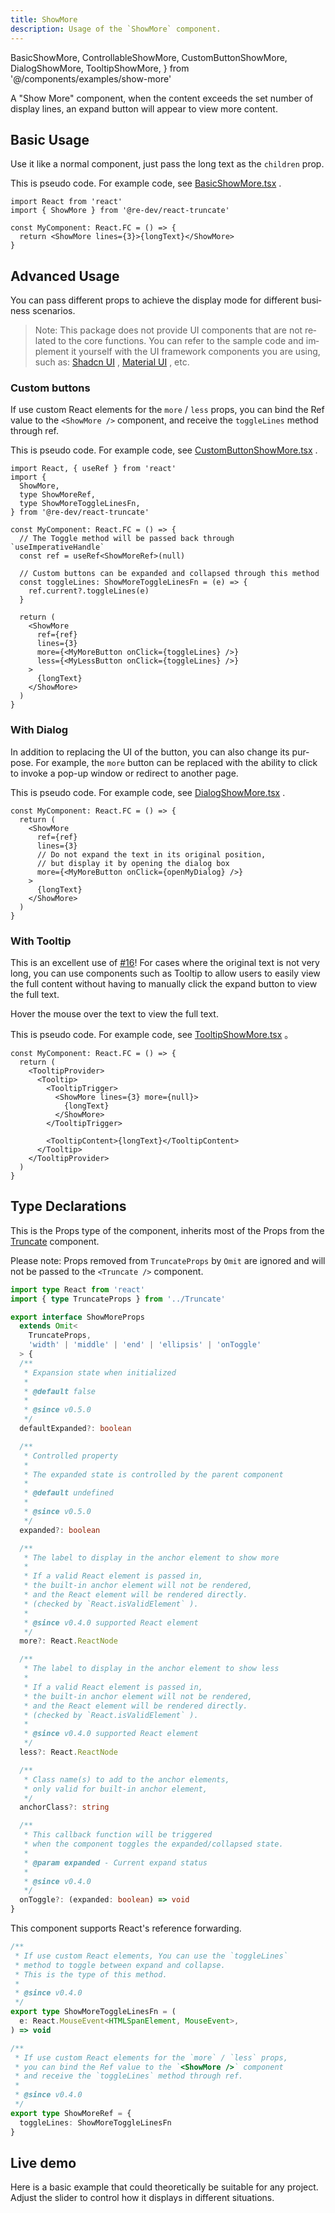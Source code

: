 ```yaml
---
title: ShowMore
description: Usage of the `ShowMore` component.
---
```


  BasicShowMore,
  ControllableShowMore,
  CustomButtonShowMore,
  DialogShowMore,
  TooltipShowMore,
} from '@/components/examples/show-more'

A "Show More" component, when the content exceeds the set number of display lines, an expand button will appear to view more content.

## Basic Usage

Use it like a normal component, just pass the long text as the `children` prop.

<BasicShowMore client:only="react" lang="en" />

<CodeCollapser client:only="react" lang='en'>

This is pseudo code. For example code, see [BasicShowMore.tsx](https://github.com/remanufacturing/react-truncate/blob/main/docs/src/components/examples/show-more/BasicShowMore.tsx) .

```tsx
import React from 'react'
import { ShowMore } from '@re-dev/react-truncate'

const MyComponent: React.FC = () => {
  return <ShowMore lines={3}>{longText}</ShowMore>
}
```

</CodeCollapser>

## Advanced Usage

You can pass different props to achieve the display mode for different business scenarios.

> Note: This package does not provide UI components that are not related to the core functions. You can refer to the sample code and implement it yourself with the UI framework components you are using, such as: [Shadcn UI](https://github.com/shadcn-ui/ui) , [Material UI](https://github.com/mui/material-ui) , etc.

### Custom buttons

If use custom React elements for the `more` / `less` props, you can bind the Ref value to the `<ShowMore />` component, and receive the `toggleLines` method through ref.

<CustomButtonShowMore client:only="react" lang="en" />

<CodeCollapser client:only="react" lang='en'>

This is pseudo code. For example code, see [CustomButtonShowMore.tsx](https://github.com/remanufacturing/react-truncate/blob/main/docs/src/components/examples/show-more/CustomButtonShowMore.tsx) .

```tsx
import React, { useRef } from 'react'
import {
  ShowMore,
  type ShowMoreRef,
  type ShowMoreToggleLinesFn,
} from '@re-dev/react-truncate'

const MyComponent: React.FC = () => {
  // The Toggle method will be passed back through `useImperativeHandle`
  const ref = useRef<ShowMoreRef>(null)

  // Custom buttons can be expanded and collapsed through this method
  const toggleLines: ShowMoreToggleLinesFn = (e) => {
    ref.current?.toggleLines(e)
  }

  return (
    <ShowMore
      ref={ref}
      lines={3}
      more={<MyMoreButton onClick={toggleLines} />}
      less={<MyLessButton onClick={toggleLines} />}
    >
      {longText}
    </ShowMore>
  )
}
```

</CodeCollapser>

### With Dialog

In addition to replacing the UI of the button, you can also change its purpose. For example, the `more` button can be replaced with the ability to click to invoke a pop-up window or redirect to another page.

<DialogShowMore client:only="react" lang="en" />

<CodeCollapser client:only="react" lang='en'>

This is pseudo code. For example code, see [DialogShowMore.tsx](https://github.com/remanufacturing/react-truncate/blob/main/docs/src/components/examples/show-more/DialogShowMore.tsx) .

```tsx
const MyComponent: React.FC = () => {
  return (
    <ShowMore
      ref={ref}
      lines={3}
      // Do not expand the text in its original position,
      // but display it by opening the dialog box
      more={<MyMoreButton onClick={openMyDialog} />}
    >
      {longText}
    </ShowMore>
  )
}
```

</CodeCollapser>

### With Tooltip

This is an excellent use of [#16](https://github.com/remanufacturing/react-truncate/discussions/16)! For cases where the original text is not very long, you can use components such as Tooltip to allow users to easily view the full content without having to manually click the expand button to view the full text.

Hover the mouse over the text to view the full text.

<TooltipShowMore client:only="react" lang="en" />

<CodeCollapser client:only="react" lang='en'>

This is pseudo code. For example code, see [TooltipShowMore.tsx](https://github.com/remanufacturing/react-truncate/blob/main/docs/src/components/examples/show-more/TooltipShowMore.tsx) 。

```tsx
const MyComponent: React.FC = () => {
  return (
    <TooltipProvider>
      <Tooltip>
        <TooltipTrigger>
          <ShowMore lines={3} more={null}>
            {longText}
          </ShowMore>
        </TooltipTrigger>

        <TooltipContent>{longText}</TooltipContent>
      </Tooltip>
    </TooltipProvider>
  )
}
```

</CodeCollapser>

## Type Declarations

This is the Props type of the component, inherits most of the Props from the [Truncate](/reference/truncate/) component.

Please note: Props removed from `TruncateProps` by `Omit` are ignored and will not be passed to the `<Truncate />` component.

```ts
import type React from 'react'
import { type TruncateProps } from '../Truncate'

export interface ShowMoreProps
  extends Omit<
    TruncateProps,
    'width' | 'middle' | 'end' | 'ellipsis' | 'onToggle'
  > {
  /**
   * Expansion state when initialized
   *
   * @default false
   *
   * @since v0.5.0
   */
  defaultExpanded?: boolean

  /**
   * Controlled property
   *
   * The expanded state is controlled by the parent component
   *
   * @default undefined
   *
   * @since v0.5.0
   */
  expanded?: boolean

  /**
   * The label to display in the anchor element to show more
   *
   * If a valid React element is passed in,
   * the built-in anchor element will not be rendered,
   * and the React element will be rendered directly.
   * (checked by `React.isValidElement` ).
   *
   * @since v0.4.0 supported React element
   */
  more?: React.ReactNode

  /**
   * The label to display in the anchor element to show less
   *
   * If a valid React element is passed in,
   * the built-in anchor element will not be rendered,
   * and the React element will be rendered directly.
   * (checked by `React.isValidElement` ).
   *
   * @since v0.4.0 supported React element
   */
  less?: React.ReactNode

  /**
   * Class name(s) to add to the anchor elements,
   * only valid for built-in anchor element,
   */
  anchorClass?: string

  /**
   * This callback function will be triggered
   * when the component toggles the expanded/collapsed state.
   *
   * @param expanded - Current expand status
   *
   * @since v0.4.0
   */
  onToggle?: (expanded: boolean) => void
}
```

This component supports React's reference forwarding.

```ts
/**
 * If use custom React elements, You can use the `toggleLines`
 * method to toggle between expand and collapse.
 * This is the type of this method.
 *
 * @since v0.4.0
 */
export type ShowMoreToggleLinesFn = (
  e: React.MouseEvent<HTMLSpanElement, MouseEvent>,
) => void

/**
 * If use custom React elements for the `more` / `less` props,
 * you can bind the Ref value to the `<ShowMore />` component
 * and receive the `toggleLines` method through ref.
 *
 * @since v0.4.0
 */
export type ShowMoreRef = {
  toggleLines: ShowMoreToggleLinesFn
}
```

## Live demo

Here is a basic example that could theoretically be suitable for any project. Adjust the slider to control how it displays in different situations.

<ControllableShowMore client:only="react" lang="en" />
